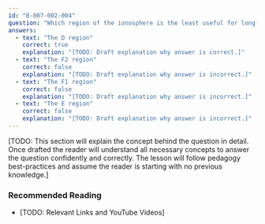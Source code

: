 ```yaml
---
id: "B-007-002-004"
question: "Which region of the ionosphere is the least useful for long-distance radio-wave propagation?"
answers:
  - text: "The D region"
    correct: true
    explanation: "[TODO: Draft explanation why answer is correct.]"
  - text: "The F2 region"
    correct: false
    explanation: "[TODO: Draft explanation why answer is incorrect.]"
  - text: "The F1 region"
    correct: false
    explanation: "[TODO: Draft explanation why answer is incorrect.]"
  - text: "The E region"
    correct: false
    explanation: "[TODO: Draft explanation why answer is incorrect.]"
---
```


[TODO: This section will explain the concept behind the question in detail. Once drafted the reader will understand all necessary concepts to answer the question confidently and correctly. The lesson will follow pedagogy best-practices and assume the reader is starting with no previous knowledge.]

### Recommended Reading

- [TODO: Relevant Links and YouTube Videos]
